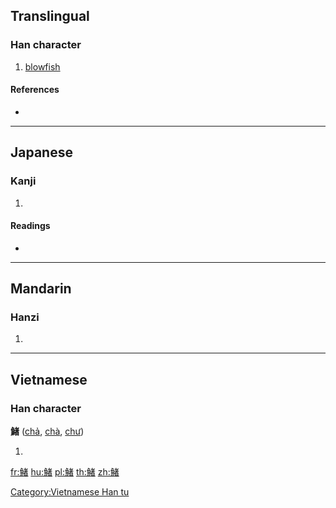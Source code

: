 {{character info/new}}
==Translingual==

===Han character===
{{Han char|rn=195|rad=魚|as=09|sn=20|four=|canj=NFJKA}}

# [[blowfish]]

====References====
* {{Han ref|kx=1473.350|dkj=46296|dj=2006.020|hdz=74699.190|uh=9BFA|ud=39930}}

----

==Japanese==

===Kanji===
{{ja-kanji|grade=|rs=魚09}}

# {{defn|lang=ja|sort=魚09}}

====Readings====
* {{ja-readings|on=[[しょ]] (sho)|kun=[[ふぐ]] ([[fugu]])}}

----

==Mandarin==

===Hanzi===
{{cmn-hanzi|pin=[[zéi]] ([[zei2]]), [[zhū]] ([[zhu1]])|wg=tsei<sup>2</sup>, chu<sup>1</sup>}}

# {{defn|lang=cmn|sort=魚09}}

----

==Vietnamese==

===Han character===
'''鯺''' ([[chả]], [[chà]], [[chư]])

# {{defn|lang=vi}}

[[Category:Vietnamese Han tu]]

[[fr:鯺]]
[[hu:鯺]]
[[pl:鯺]]
[[th:鯺]]
[[zh:鯺]]